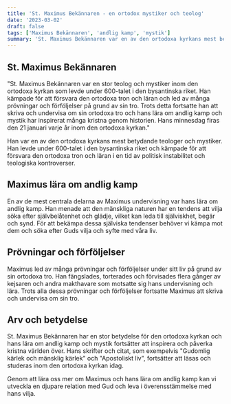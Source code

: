 ```yaml
---
title: 'St. Maximus Bekännaren - en ortodox mystiker och teolog'
date: '2023-03-02'
draft: false
tags: ['Maximus Bekännaren', 'andlig kamp', 'mystik']
summary: 'St. Maximus Bekännaren var en av den ortodoxa kyrkans mest betydande teologer och mystiker.'
---
```


## St. Maximus Bekännaren

"St. Maximus Bekännaren var en stor teolog och mystiker inom den ortodoxa kyrkan som levde under 600-talet i den bysantinska riket. Han kämpade för att försvara den ortodoxa tron och läran och led av många prövningar och förföljelser på grund av sin tro. Trots detta fortsatte han att skriva och undervisa om sin ortodoxa tro och hans lära om andlig kamp och mystik har inspirerat många kristna genom historien. Hans minnesdag firas den 21 januari varje år inom den ortodoxa kyrkan."

Han var en av den ortodoxa kyrkans mest betydande teologer och mystiker. Han levde under 600-talet i den bysantinska riket och kämpade för att försvara den ortodoxa tron och läran i en tid av politisk instabilitet och teologiska kontroverser.

## Maximus lära om andlig kamp

En av de mest centrala delarna av Maximus undervisning var hans lära om andlig kamp. Han menade att den mänskliga naturen har en tendens att vilja söka efter självbelåtenhet och glädje, vilket kan leda till själviskhet, begär och synd. För att bekämpa dessa själviska tendenser behöver vi kämpa mot dem och söka efter Guds vilja och syfte med våra liv.

## Prövningar och förföljelser

Maximus led av många prövningar och förföljelser under sitt liv på grund av sin ortodoxa tro. Han fängslades, torterades och förvisades flera gånger av kejsaren och andra makthavare som motsatte sig hans undervisning och lära. Trots alla dessa prövningar och förföljelser fortsatte Maximus att skriva och undervisa om sin tro.

## Arv och betydelse

St. Maximus Bekännaren har en stor betydelse för den ortodoxa kyrkan och hans lära om andlig kamp och mystik fortsätter att inspirera och påverka kristna världen över. Hans skrifter och citat, som exempelvis "Gudomlig kärlek och mänsklig kärlek" och "Apostoliskt liv", fortsätter att läsas och studeras inom den ortodoxa kyrkan idag.

Genom att lära oss mer om Maximus och hans lära om andlig kamp kan vi utveckla en djupare relation med Gud och leva i överensstämmelse med hans vilja.
